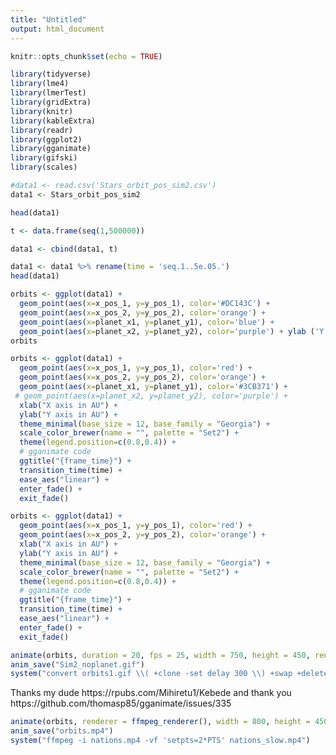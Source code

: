 ```yaml
---
title: "Untitled"
output: html_document
---
```


```r
knitr::opts_chunk$set(echo = TRUE)
```

```r
library(tidyverse)
library(lme4)
library(lmerTest)
library(gridExtra)
library(knitr)
library(kableExtra)
library(readr)
library(ggplot2)
library(gganimate)
library(gifski)
library(scales)
```

```r
#data1 <- read.csv('Stars_orbit_pos_sim2.csv')
data1 <- Stars_orbit_pos_sim2
```

```r
head(data1)
```


```r
t <- data.frame(seq(1,500000))
```

```r
data1 <- cbind(data1, t)
```

```r
data1 <- data1 %>% rename(time = 'seq.1..5e.05.')
head(data1)
```
```r
orbits <- ggplot(data1) +
  geom_point(aes(x=x_pos_1, y=y_pos_1), color='#DC143C') + 
  geom_point(aes(x=x_pos_2, y=y_pos_2), color='orange') +
  geom_point(aes(x=planet_x1, y=planet_y1), color='blue') +
  geom_point(aes(x=planet_x2, y=planet_y2), color='purple') + ylab ('Y axis in AU') + xlab ('X axis in AU')
orbits
```
  
```r
orbits <- ggplot(data1) +
  geom_point(aes(x=x_pos_1, y=y_pos_1), color='red') + 
  geom_point(aes(x=x_pos_2, y=y_pos_2), color='orange') +
  geom_point(aes(x=planet_x1, y=planet_y1), color='#3CB371') +
 # geom_point(aes(x=planet_x2, y=planet_y2), color='purple') +
  xlab("X axis in AU") +
  ylab("Y axis in AU") +
  theme_minimal(base_size = 12, base_family = "Georgia") +
  scale_color_brewer(name = "", palette = "Set2") +
  theme(legend.position=c(0.8,0.4)) +
  # gganimate code
  ggtitle("{frame_time}") +
  transition_time(time) +
  ease_aes("linear") +
  enter_fade() +
  exit_fade()

```

```r
orbits <- ggplot(data1) +
  geom_point(aes(x=x_pos_1, y=y_pos_1), color='red') + 
  geom_point(aes(x=x_pos_2, y=y_pos_2), color='orange') +
  xlab("X axis in AU") +
  ylab("Y axis in AU") +
  theme_minimal(base_size = 12, base_family = "Georgia") +
  scale_color_brewer(name = "", palette = "Set2") +
  theme(legend.position=c(0.8,0.4)) +
  # gganimate code
  ggtitle("{frame_time}") +
  transition_time(time) +
  ease_aes("linear") +
  enter_fade() +
  exit_fade()

```


```r
animate(orbits, duration = 20, fps = 25, width = 750, height = 450, renderer = gifski_renderer())
anim_save("Sim2_noplanet.gif")
system("convert orbits1.gif \\( +clone -set delay 300 \\) +swap +delete  orbits_with_pause.gif")
```

Thanks my dude https://rpubs.com/Mihiretu1/Kebede and thank you https://github.com/thomasp85/gganimate/issues/335 

```r
animate(orbits, renderer = ffmpeg_renderer(), width = 800, height = 450)
anim_save("orbits.mp4")
system("ffmpeg -i nations.mp4 -vf 'setpts=2*PTS' nations_slow.mp4")
```

